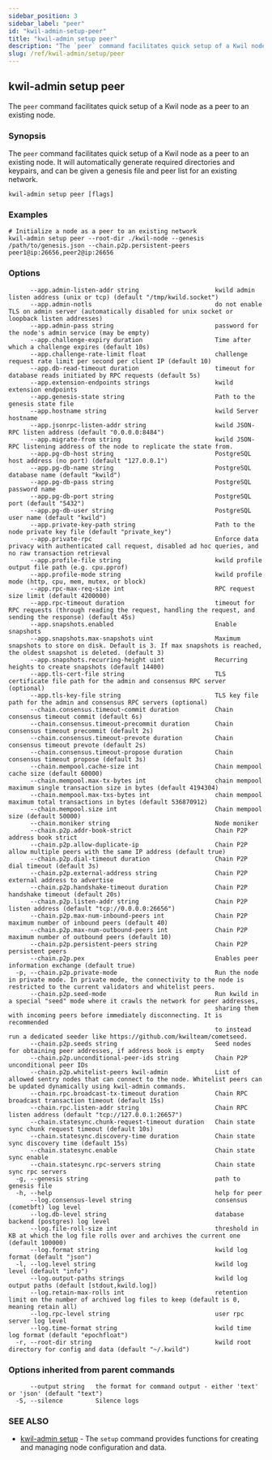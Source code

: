 ```yaml
---
sidebar_position: 3
sidebar_label: "peer"
id: "kwil-admin-setup-peer"
title: "kwil-admin setup peer"
description: "The `peer` command facilitates quick setup of a Kwil node as a peer to an existing node."
slug: /ref/kwil-admin/setup/peer
---
```


## kwil-admin setup peer

The `peer` command facilitates quick setup of a Kwil node as a peer to an existing node.

### Synopsis

The `peer` command facilitates quick setup of a Kwil node as a peer to an existing node.
It will automatically generate required directories and keypairs, and can be given a genesis file and peer list for an existing network.

```
kwil-admin setup peer [flags]
```

### Examples

```
# Initialize a node as a peer to an existing network
kwil-admin setup peer --root-dir ./kwil-node --genesis /path/to/genesis.json --chain.p2p.persistent-peers peer1@ip:26656,peer2@ip:26656
```

### Options

```
      --app.admin-listen-addr string                     kwild admin listen address (unix or tcp) (default "/tmp/kwild.socket")
      --app.admin-notls                                  do not enable TLS on admin server (automatically disabled for unix socket or loopback listen addresses)
      --app.admin-pass string                            password for the node's admin service (may be empty)
      --app.challenge-expiry duration                    Time after which a challenge expires (default 10s)
      --app.challenge-rate-limit float                   challenge request rate limit per second per client IP (default 10)
      --app.db-read-timeout duration                     timeout for database reads initiated by RPC requests (default 5s)
      --app.extension-endpoints strings                  kwild extension endpoints
      --app.genesis-state string                         Path to the genesis state file
      --app.hostname string                              kwild Server hostname
      --app.jsonrpc-listen-addr string                   kwild JSON-RPC listen address (default "0.0.0.0:8484")
      --app.migrate-from string                          kwild JSON-RPC listening address of the node to replicate the state from.
      --app.pg-db-host string                            PostgreSQL host address (no port) (default "127.0.0.1")
      --app.pg-db-name string                            PostgreSQL database name (default "kwild")
      --app.pg-db-pass string                            PostgreSQL password name
      --app.pg-db-port string                            PostgreSQL port (default "5432")
      --app.pg-db-user string                            PostgreSQL user name (default "kwild")
      --app.private-key-path string                      Path to the node private key file (default "private_key")
      --app.private-rpc                                  Enforce data privacy with authenticated call request, disabled ad hoc queries, and no raw transaction retrieval
      --app.profile-file string                          kwild profile output file path (e.g. cpu.pprof)
      --app.profile-mode string                          kwild profile mode (http, cpu, mem, mutex, or block)
      --app.rpc-max-req-size int                         RPC request size limit (default 4200000)
      --app.rpc-timeout duration                         timeout for RPC requests (through reading the request, handling the request, and sending the response) (default 45s)
      --app.snapshots.enabled                            Enable snapshots
      --app.snapshots.max-snapshots uint                 Maximum snapshots to store on disk. Default is 3. If max snapshots is reached, the oldest snapshot is deleted. (default 3)
      --app.snapshots.recurring-height uint              Recurring heights to create snapshots (default 14400)
      --app.tls-cert-file string                         TLS certificate file path for the admin and consensus RPC server (optional)
      --app.tls-key-file string                          TLS key file path for the admin and consensus RPC servers (optional)
      --chain.consensus.timeout-commit duration          Chain consensus timeout commit (default 6s)
      --chain.consensus.timeout-precommit duration       Chain consensus timeout precommit (default 2s)
      --chain.consensus.timeout-prevote duration         Chain consensus timeout prevote (default 2s)
      --chain.consensus.timeout-propose duration         Chain consensus timeout propose (default 3s)
      --chain.mempool.cache-size int                     Chain mempool cache size (default 60000)
      --chain.mempool.max-tx-bytes int                   chain mempool maximum single transaction size in bytes (default 4194304)
      --chain.mempool.max-txs-bytes int                  chain mempool maximum total transactions in bytes (default 536870912)
      --chain.mempool.size int                           Chain mempool size (default 50000)
      --chain.moniker string                             Node moniker
      --chain.p2p.addr-book-strict                       Chain P2P address book strict
      --chain.p2p.allow-duplicate-ip                     Chain P2P allow multiple peers with the same IP address (default true)
      --chain.p2p.dial-timeout duration                  Chain P2P dial timeout (default 3s)
      --chain.p2p.external-address string                Chain P2P external address to advertise
      --chain.p2p.handshake-timeout duration             Chain P2P handshake timeout (default 20s)
      --chain.p2p.listen-addr string                     Chain P2P listen address (default "tcp://0.0.0.0:26656")
      --chain.p2p.max-num-inbound-peers int              Chain P2P maximum number of inbound peers (default 40)
      --chain.p2p.max-num-outbound-peers int             Chain P2P maximum number of outbound peers (default 10)
      --chain.p2p.persistent-peers string                Chain P2P persistent peers
      --chain.p2p.pex                                    Enables peer information exchange (default true)
  -p, --chain.p2p.private-mode                           Run the node in private mode. In private mode, the connectivity to the node is restricted to the current validators and whitelist peers.
      --chain.p2p.seed-mode                              Run kwild in a special "seed" mode where it crawls the network for peer addresses,
                                                         sharing them with incoming peers before immediately disconnecting. It is recommended
                                                         to instead run a dedicated seeder like https://github.com/kwilteam/cometseed.
      --chain.p2p.seeds string                           Seed nodes for obtaining peer addresses, if address book is empty
      --chain.p2p.unconditional-peer-ids string          Chain P2P unconditional peer IDs
      --chain.p2p.whitelist-peers kwil-admin             List of allowed sentry nodes that can connect to the node. Whitelist peers can be updated dynamically using kwil-admin commands.
      --chain.rpc.broadcast-tx-timeout duration          Chain RPC broadcast transaction timeout (default 15s)
      --chain.rpc.listen-addr string                     Chain RPC listen address (default "tcp://127.0.0.1:26657")
      --chain.statesync.chunk-request-timeout duration   Chain state sync chunk request timeout (default 10s)
      --chain.statesync.discovery-time duration          Chain state sync discovery time (default 15s)
      --chain.statesync.enable                           Chain state sync enable
      --chain.statesync.rpc-servers string               Chain state sync rpc servers
  -g, --genesis string                                   path to genesis file
  -h, --help                                             help for peer
      --log.consensus-level string                       consensus (cometbft) log level
      --log.db-level string                              database backend (postgres) log level
      --log.file-roll-size int                           threshold in KB at which the log file rolls over and archives the current one (default 100000)
      --log.format string                                kwild log format (default "json")
  -l, --log.level string                                 kwild log level (default "info")
      --log.output-paths strings                         kwild log output paths (default [stdout,kwild.log])
      --log.retain-max-rolls int                         retention limit on the number of archived log files to keep (default is 0, meaning retain all)
      --log.rpc-level string                             user rpc server log level
      --log.time-format string                           kwild time log format (default "epochfloat")
  -r, --root-dir string                                  kwild root directory for config and data (default "~/.kwild")
```

### Options inherited from parent commands

```
      --output string   the format for command output - either 'text' or 'json' (default "text")
  -S, --silence         Silence logs
```

### SEE ALSO

* [kwil-admin setup](/docs/ref/kwil-admin/setup)	 - The `setup` command provides functions for creating and managing node configuration and data.


